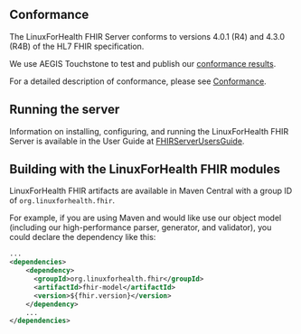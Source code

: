 

## Conformance
The LinuxForHealth FHIR Server conforms to versions 4.0.1 (R4) and 4.3.0 (R4B) of the HL7 FHIR specification.

We use AEGIS Touchstone to test and publish our [conformance results](http://ibm.biz/ibm-fhir-server-touchstone-results).

For a detailed description of conformance, please see [Conformance](/Conformance).

## Running the server
Information on installing, configuring, and running the LinuxForHealth FHIR Server is available in the User Guide at [FHIRServerUsersGuide](/guides/FHIRServerUsersGuide).

## Building with the LinuxForHealth FHIR modules
LinuxForHealth FHIR artifacts are available in Maven Central with a group ID of `org.linuxforhealth.fhir`.

For example, if you are using Maven and would like use our object model (including our high-performance parser, generator, and validator),
you could declare the dependency like this:

``` xml
...
<dependencies>
    <dependency>
      <groupId>org.linuxforhealth.fhir</groupId>
      <artifactId>fhir-model</artifactId>
      <version>${fhir.version}</version>
    </dependency>
    ...
</dependencies>
```
